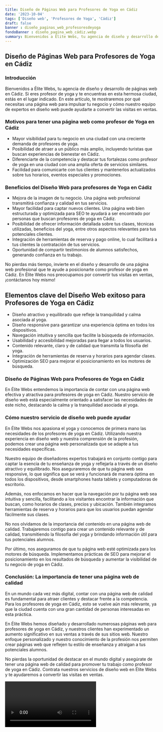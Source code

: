 ```yaml
---
title: Diseño de Páginas Web para Profesores de Yoga en Cádiz
date: '2023-10-04'
tags: ['Diseño web', 'Profesores de Yoga', 'Cádiz']
draft: false
banner : diseño_paginas_web_profesoresdeyoga
fondoBanner : diseño_pagina_web_cádiz.webp
summary: Bienvenidos a Élite Webs, tu agencia de diseño y desarrollo de páginas web en Cádiz. Si eres profesor de yoga y te encuentras en esta hermosa ciudad, estás en el lugar indicado. En este artículo, te mostraremos por qué necesitas una página web para impulsar tu negocio y cómo nuestro equipo de expertos en diseño web puede ayudarte a convertir las visitas en ventas.
---
```


## Diseño de Páginas Web para Profesores de Yoga en Cádiz

### Introducción

Bienvenidos a Élite Webs, tu agencia de diseño y desarrollo de páginas web en Cádiz. Si eres profesor de yoga y te encuentras en esta hermosa ciudad, estás en el lugar indicado. En este artículo, te mostraremos por qué necesitas una página web para impulsar tu negocio y cómo nuestro equipo de expertos en diseño web puede ayudarte a convertir las visitas en ventas.

### Motivos para tener una página web como profesor de Yoga en Cádiz

- Mayor visibilidad para tu negocio en una ciudad con una creciente demanda de profesores de yoga.
- Posibilidad de atraer a un público más amplio, incluyendo turistas que buscan experiencias de bienestar en Cádiz.
- Diferenciarte de la competencia y destacar tus fortalezas como profesor de yoga en una ciudad con una amplia oferta de servicios similares.
- Facilidad para comunicarte con tus clientes y mantenerlos actualizados sobre tus horarios, eventos especiales y promociones.

### Beneficios del Diseño Web para profesores de Yoga en Cádiz

- Mejora de la imagen de tu negocio. Una página web profesional transmitirá confianza y calidad en tus servicios.
- Mayor facilidad para captar nuevos clientes. Una página web bien estructurada y optimizada para SEO te ayudará a ser encontrado por personas que buscan profesores de yoga en Cádiz.
- Posibilidad de ofrecer información detallada sobre tus clases, técnicas utilizadas, beneficios del yoga, entre otros aspectos relevantes para tus potenciales clientes.
- Integración de herramientas de reserva y pago online, lo cual facilitará a tus clientes la contratación de tus servicios.
- Oportunidad de compartir testimonios de alumnos satisfechos, generando confianza en tu trabajo.

No pierdas más tiempo, invierte en el diseño y desarrollo de una página web profesional que te ayude a posicionarte como profesor de yoga en Cádiz. En Élite Webs nos preocupamos por convertir tus visitas en ventas, ¡contáctanos hoy mismo!

<GifSeo />

<Cta />

## Elementos clave del Diseño Web exitoso para Profesores de Yoga en Cádiz
- Diseño atractivo y equilibrado que refleje la tranquilidad y calma asociada al yoga.
- Diseño responsive para garantizar una experiencia óptima en todos los dispositivos.
- Navegación intuitiva y sencilla que facilite la búsqueda de información.
- Usabilidad y accesibilidad mejoradas para llegar a todos los usuarios.
- Contenido relevante, claro y de calidad que transmita la filosofía del yoga.
- Integración de herramientas de reserva y horarios para agendar clases.
- Optimización SEO para mejorar el posicionamiento en los motores de búsqueda.

### Diseño de Páginas Web para Profesores de Yoga en Cádiz
En Élite Webs entendemos la importancia de contar con una página web efectiva y atractiva para profesores de yoga en Cádiz. Nuestro servicio de diseño web está especialmente orientado a satisfacer las necesidades de este nicho, destacando la calma y la tranquilidad asociada al yoga.

### Cómo nuestro servicio de diseño web puede ayudar
En Élite Webs nos apasiona el yoga y conocemos de primera mano las necesidades de los profesores de yoga en Cádiz. Utilizando nuestra experiencia en diseño web y nuestra comprensión de la profesión, podemos crear una página web personalizada que se adapte a tus necesidades específicas.

Nuestro equipo de diseñadores expertos trabajará en conjunto contigo para captar la esencia de tu enseñanza de yoga y reflejarla a través de un diseño atractivo y equilibrado. Nos aseguraremos de que tu página web sea responsive, lo que significa que se verá y funcionará de manera óptima en todos los dispositivos, desde smartphones hasta tablets y computadoras de escritorio.

Además, nos enfocamos en hacer que la navegación por tu página web sea intuitiva y sencilla, facilitando a los visitantes encontrar la información que buscan, como horarios de clases, precios y ubicación. También integramos herramientas de reserva y horarios para que los usuarios puedan agendar fácilmente sus clases.

No nos olvidamos de la importancia del contenido en una página web de calidad. Trabajaremos contigo para crear un contenido relevante y de calidad, transmitiendo la filosofía del yoga y brindando información útil para tus potenciales alumnos.

Por último, nos aseguramos de que tu página web esté optimizada para los motores de búsqueda. Implementamos prácticas de SEO para mejorar el posicionamiento en los resultados de búsqueda y aumentar la visibilidad de tu negocio de yoga en Cádiz.

### Conclusión: La importancia de tener una página web de calidad
En un mundo cada vez más digital, contar con una página web de calidad es fundamental para atraer clientes y destacar frente a la competencia. Para los profesores de yoga en Cádiz, esto se vuelve aún más relevante, ya que la ciudad cuenta con una gran cantidad de personas interesadas en esta práctica.

En Élite Webs hemos diseñado y desarrollado numerosas páginas web para profesores de yoga en Cádiz, y nuestros clientes han experimentado un aumento significativo en sus ventas a través de sus sitios web. Nuestro enfoque personalizado y nuestro conocimiento de la profesión nos permiten crear páginas web que reflejen tu estilo de enseñanza y atraigan a tus potenciales alumnos.

No pierdas la oportunidad de destacar en el mundo digital y asegúrate de tener una página web de calidad para promover tu trabajo como profesor de yoga en Cádiz. Contrata nuestros servicios de diseño web en Élite Webs y te ayudaremos a convertir las visitas en ventas.

<Video />

<CtaBot job='Profesores de Yoga' city='Cádiz'/>

<Gmaps query='Cádiz+españa+maps' />